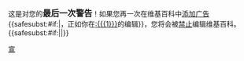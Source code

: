 {{{icon|[[Image:Stop hand nuvola.svg|30px]] }}}这是对您的<big>'''最后一次警告'''</big>！如果您再一次在维基百科中[[WP:SOAP|添加广告]]{{<includeonly>safesubst:</includeonly>#if:{{{1|}}}|，正如你在[[:{{{1}}}]]{{里}}的编辑}}，您将会被[[Wikipedia:封禁方針|禁止]]编辑维基百科。{{<includeonly>safesubst:</includeonly>#if:{{{2|}}}|{{{2}}}|}}<!-- Template:uw-advert4 --><noinclude>
{{Templatesnotice|series = uw-advert|s1=uw-ad4|s2=Uw-advert4|max = 4}}
[[Category:用戶警告模板|宣]]
</noinclude>